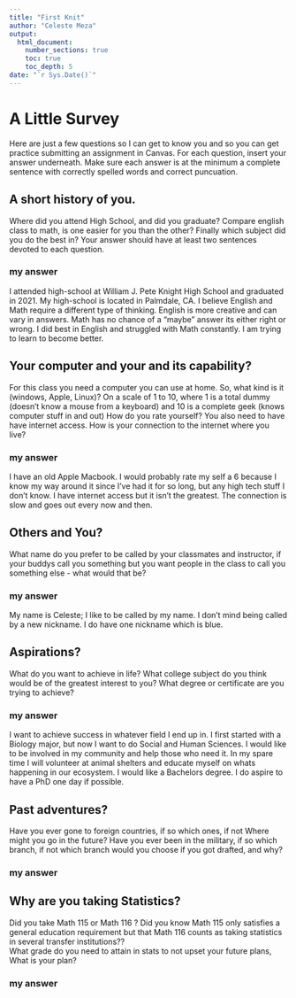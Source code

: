 ```yaml
---
title: "First Knit"
author: "Celeste Meza"
output: 
  html_document:
    number_sections: true
    toc: true
    toc_depth: 5
date: "`r Sys.Date()`"   
---
```


# A Little Survey

Here are just a few questions so I can get to know you and so you can get practice submitting an assignment in Canvas.  For each question, insert your answer underneath. Make sure each answer is at the minimum a complete sentence with correctly spelled words and correct puncuation. 

## A short history of you.  
Where did you attend High School, and did you graduate? Compare english class to math, is one easier for you than the other? Finally which subject did you do the best in? Your answer should have at least two sentences devoted to each question.  
  
### my answer     
I attended high-school at William J. Pete Knight High School and graduated in 2021. My high-school is located in Palmdale, CA. I believe English and Math require a different type of thinking. English is more creative and can vary in answers. Math has no chance of a "maybe" answer its either right or wrong. I did best in English and struggled with Math constantly. I am trying to learn to become better.   

     


## Your computer and your and its capability?  
 For this class  you need a computer you can use at home.  So, what kind is it (windows, Apple, Linux)?  On a scale of 1 to 10, where 1 is a total dummy (doesn't know a mouse from a keyboard) and 10 is a complete geek (knows computer stuff in and out) How do you rate yourself?  You also need to have have internet access. How is your connection to the internet where you live?

### my answer   
I have an old Apple Macbook. I would probably rate my self a 6 because I know my way around it since I've had it for so long, but any high tech stuff I don't know. I have internet access but it isn't the greatest. The connection is slow and goes out every now and then.  
   
  

## Others and You?   
What name do you prefer to be called by your classmates and instructor, if your buddys call you something but you want people in the class to call you something else - what would that be? 

### my answer     
My name is Celeste; I like to be called by my name. I don't mind being called by a new nickname. I do have one nickname which is blue. 




## Aspirations?   
What do you want to achieve in life?  What college subject do you think would be of the greatest interest to you? What degree or certificate are you trying to achieve?

### my answer     
I want to achieve success in whatever field I end up in. I first started with a Biology major, but now I want to do Social and Human Sciences. I would like to be involved in my community and help those who need it. In my spare time I will volunteer at animal shelters and educate myself on whats happening in our ecosystem. I would like a Bachelors degree. I do aspire to have a PhD one day if possible. 
   
 




## Past adventures?  
Have you ever gone to foreign countries, if so which ones, if not Where might you go in the future?  Have you ever been in the military, if so which branch, if not which branch would you choose if you got drafted, and why?

### my answer     
  
   
  




## Why are you taking Statistics?  
Did you take Math 115 or Math 116 ?  Did you know Math 115 only satisfies a general education requirement but that Math 116 counts as taking statistics in several transfer institutions??  
What grade do you need to attain in stats to not upset your future plans, What is your plan?  
 

### my answer     
  
   
 






  





